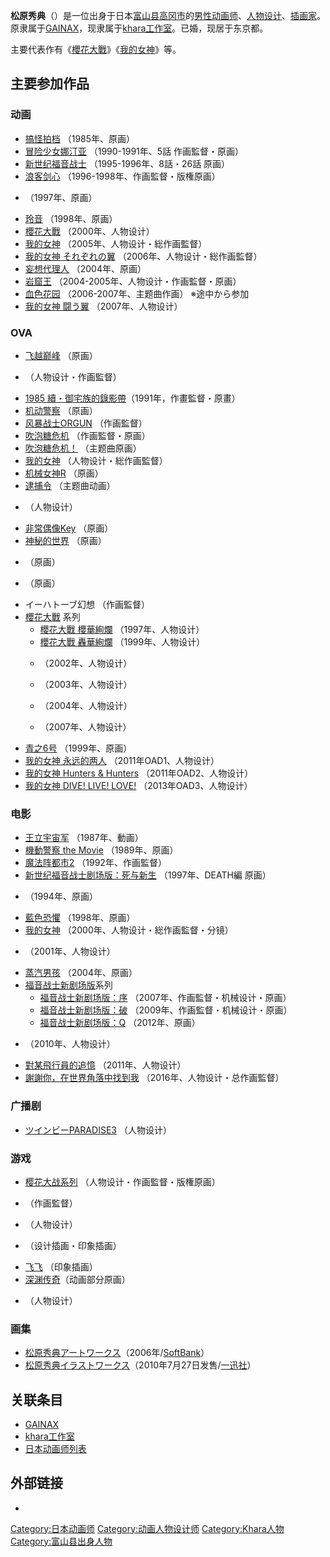 {{noteTA|G1=Anime}}
{{Japanese|japanese=松原 秀典|kana=まつばら ひでのり|romaji=Matsubara Hidenori}}
'''松原秀典'''（{{bd|1965年|11月15日|catIdx=Matsubara Hidenori}}）是一位出身于日本[[富山县|富山县]][[高冈市|高冈市]]的[[男性|男性]][[动画师|动画师]]、[[人物设计|人物设计]]、[[插画家|插画家]]。原隶属于[[GAINAX|GAINAX]]，现隶属于[[khara工作室|khara工作室]]。已婚，现居于东京都。

主要代表作有《[[櫻花大戰|櫻花大戰]]》《[[我的女神|我的女神]]》等。

== 主要参加作品 ==
=== 动画 ===
* [[搞怪拍档|搞怪拍档]] （1985年、原画）
* [[冒险少女娜汀亚|冒险少女娜汀亚]] （1990-1991年、5話 作画監督・原画）
* [[新世纪福音战士|新世纪福音战士]] （1995-1996年、8話・26話 原画）
* [[浪客剑心|浪客剑心]] （1996-1998年、作画監督・版権原画）
* {{tsl|ja|EAT-MAN|}} （1997年、原画）
* [[玲音|玲音]] （1998年、原画）
* [[櫻花大戰|櫻花大戰]] （2000年、人物设计）
* [[我的女神|我的女神]] （2005年、人物设计・総作画監督）
* [[我的女神|我的女神 それぞれの翼]] （2006年、人物设计・総作画監督）
* [[妄想代理人|妄想代理人]] （2004年、原画）
* [[岩窟王|岩窟王]] （2004-2005年、人物设计・作画監督・原画）
* [[血色花园|血色花园]] （2006-2007年、主题曲作画） ※途中から参加
* [[我的女神|我的女神 闘う翼]] （2007年、人物设计）

=== OVA ===
* [[飞越巅峰|飞越巅峰]] （原画）
* {{tsl|ja|校内写生||校内写生2}} （人物设计・作画監督）
* [[御宅族的錄影帶|1985 續・御宅族的錄影帶]]（1991年，作畫監督・原畫）
* [[机动警察|机动警察]] （原画）
* [[风暴战士ORGUN|风暴战士ORGUN]] （作画監督）
* [[吹泡糖危机|吹泡糖危机]] （作画監督・原画）
* [[吹泡糖危机|吹泡糖危机！]] （主题曲原画）
* [[我的女神|我的女神]] （人物设计・総作画監督）
* [[机械女神|机械女神R]] （原画）
* [[逮捕令_(漫画)|逮捕令]] （主题曲动画）
* {{tsl|ja|精霊使い|}} （人物设计）
* [[非常偶像Key|非常偶像Key]] （原画）
* [[神秘的世界|神秘的世界]] （原画）
* {{tsl|ja|Ninja者|}} （原画）
* {{tsl|ja|フォトン (OVA)||フォトン}} （原画）
* イーハトーブ幻想 （作画監督）
* [[櫻花大戰|櫻花大戰]] 系列
**[[櫻花大戰_櫻華絢爛|櫻花大戰 櫻華絢爛]] （1997年、人物设计）
** [[櫻花大戰_轟華絢爛|櫻花大戰 轟華絢爛]] （1999年、人物设计）
** {{tsl|ja|サクラ大戦 神崎すみれ 引退記念 す・み・れ||櫻花大戰 神崎堇 引退紀念}} （2002年、人物设计）
** {{tsl|ja|サクラ大戦 エコール・ド・巴里||櫻花大戰 Ecole de Paris}} （2003年、人物设计）
** {{tsl|ja|サクラ大戦 ル・ヌーヴォー・巴里||櫻花大戰 Le Nouveau Paris}} （2004年、人物设计）
** {{tsl|ja|サクラ大戦 ニューヨーク・紐育||櫻花大戰 紐約篇}} （2007年、人物设计）
* [[青之6號|青之6号]] （1999年、原画）
* [[我的女神|我的女神 永远的两人]] （2011年OAD1、人物设计）
* [[我的女神|我的女神 Hunters & Hunters]] （2011年OAD2、人物设计）
* [[我的女神|我的女神 DIVE! LIVE! LOVE!]] （2013年OAD3、人物设计）

=== 电影 ===
* [[王立宇宙军|王立宇宙军]] （1987年、動画）
* [[機動警察|機動警察 the Movie]] （1989年、原画）
* [[魔法阵都市|魔法阵都市2]] （1992年、作画監督）
* [[新世纪福音战士剧场版：死与新生|新世纪福音战士剧场版：死与新生]] （1997年、DEATH編 原画）
* {{tsl|ja|餓狼伝説 -THE MOTION PICTURE-||餓狼伝説 -THE MOTION PICTURE-}} （1994年、原画）
* [[藍色恐懼|藍色恐懼]] （1998年、原画）
* [[我的女神|我的女神]] （2000年、人物设计・総作画監督・分镜）
* {{tsl|ja|サクラ大戦 活動写真||櫻花大戰：活動寫真}} （2001年、人物设计）
* [[蒸汽男孩|蒸汽男孩]] （2004年、原画）
* [[福音战士新剧场版|福音战士新剧场版]]系列
** [[福音战士新剧场版：序|福音战士新剧场版：序]] （2007年、作画監督・机械设计・原画）
** [[福音战士新剧场版：破|福音战士新剧场版：破]] （2009年、作画監督・机械设计・原画）
** [[福音战士新剧场版：Q|福音战士新剧场版：Q]] （2012年、原画）
* {{tsl|ja|いばらの王||いばらの王 -King of Thorn-}} （2010年、人物设计）
* [[對某飛行員的追憶|對某飛行員的追憶]] （2011年、人物设计）
* [[謝謝你，在世界角落中找到我_(電影)|謝謝你，在世界角落中找到我]] （2016年、人物设计・总作画監督）

=== 广播剧 ===
* [[兵蜂PARADISE|ツインビーPARADISE3]] （人物设计）

=== 游戏 ===
* [[樱花大战系列|樱花大战系列]] （人物设计・作画監督・版権原画）
* {{tsl|ja|アイドル雀士スーチーパイ|}} （作画監督）
* {{tsl|ja|ツインビーRPG|}} （人物设计）
* {{tsl|ja|ガングレイヴ|}} （设计插画・印象插画）
* [[飞飞|飞飞]] （印象插画）
* [[深渊传奇|深渊传奇]]（动画部分原画）
* {{tsl|ja|新選組群狼伝|新選組群狼伝}} （人物设计）

=== 画集 ===
* [[松原秀典アートワークス|松原秀典アートワークス]]（2006年/[[SoftBank|SoftBank]]）
* [[松原秀典イラストワークス|松原秀典イラストワークス]]（2010年7月27日发售/[[一迅社|一迅社]]）

== 关联条目 ==
* [[GAINAX|GAINAX]]
* [[khara工作室|khara工作室]]
* [[日本动画师列表|日本动画师列表]]

== 外部链接 ==
* {{Twitter|HideMatsubara}}

{{DEFAULTSORT:Matsubara Hidenori}}
[[Category:日本动画师|Category:日本动画师]]
[[Category:动画人物设计师|Category:动画人物设计师]]
[[Category:Khara人物|Category:Khara人物]]
[[Category:富山县出身人物|Category:富山县出身人物]]